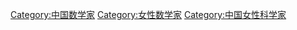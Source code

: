 [[Category:中国数学家|Category:中国数学家]]
[[Category:女性数学家|Category:女性数学家]]
[[Category:中国女性科学家|Category:中国女性科学家]]